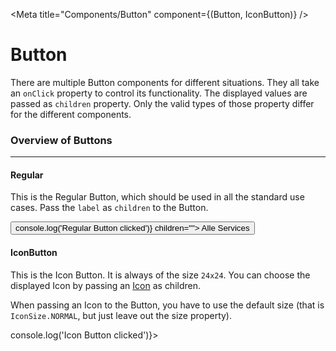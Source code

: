 
<Meta title="Components/Button" component={(Button, IconButton)} />

# Button

There are multiple Button components for different situations. They all take an `onClick` property to control its functionality.
The displayed values are passed as `children` property. Only the valid types of those property differ for the different components.

<ArgsTable of={Button} />

### Overview of Buttons

---

#### Regular

This is the Regular Button, which should be used in all the standard use cases. Pass the `label` as `children` to the Button.

<Canvas withSource="open">
  <Story name="Regular">
    <Button onClick={() => console.log('Regular Button clicked')} children="">
      Alle Services
    </Button>
  </Story>
</Canvas>

#### IconButton

This is the Icon Button. It is always of the size `24x24`. You can choose the displayed Icon by passing an [Icon](?path=/docs/components-icon--regular) as children.

When passing an Icon to the Button, you have to use the default size (that is `IconSize.NORMAL`, but just leave out the size property).

<Canvas withSource="open">
  <Story name="WithIcon">
    <IconButton onClick={() => console.log('Icon Button clicked')}>
      <Icon show="clone" />
    </IconButton>
  </Story>
</Canvas>
